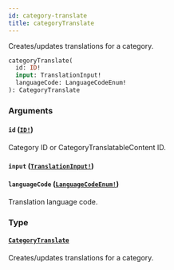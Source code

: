 ```yaml
---
id: category-translate
title: categoryTranslate
---
```


Creates/updates translations for a category.

```graphql
categoryTranslate(
  id: ID!
  input: TranslationInput!
  languageCode: LanguageCodeEnum!
): CategoryTranslate

```

### Arguments

#### `id` ([`ID!`](../../../developer/api-reference/scalars/id))

Category ID or CategoryTranslatableContent ID.

#### `input` ([`TranslationInput!`](../../../developer/api-reference/inputs/translation-input))

#### `languageCode` ([`LanguageCodeEnum!`](../../../developer/api-reference/enums/language-code-enum))

Translation language code.

### Type

#### [`CategoryTranslate`](../../../developer/api-reference/objects/category-translate)

Creates/updates translations for a category.

